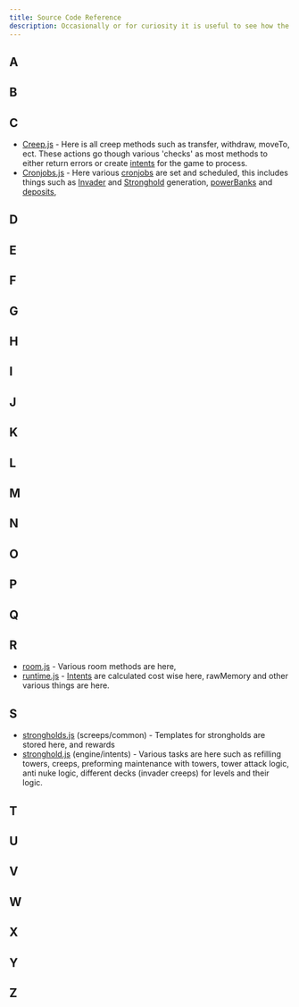 ```yaml
---
title: Source Code Reference
description: Occasionally or for curiosity it is useful to see how the Screep's game itself handles things. The private server source code is available to view on github, along with the source docs and some other things. It is important to note, that this does not provide all data on the MMO (main server) code-side of screeps as some things are not available to view. Things such as Shards, deep market information to name a few, can not be found here as their exclusively MMO and not publicly published. However, there are still many useful things to find. This list is sorted alphabetically for topic with a short description of the links, CTRL+F or whatever your native search is for browser to search keywords or look find what your looking for.
---
```


## A

## B

## C

- [Creep.js](https://github.com/screeps/engine/blob/master/src/game/creeps.js) - Here is all creep methods such as transfer, withdraw, moveTo, ect. These actions go though various 'checks' as most methods to either return errors or create [intents](/Intent) for the game to process.
- [Cronjobs.js](https://github.com/screeps/backend-local/blob/master/lib/cronjobs.js) - Here various [cronjobs](https://en.wikipedia.org/wiki/Cron) are set and scheduled, this includes things such as [Invader](/Invader) and [Stronghold](/Invader#strongholds--stronghold-invaders) generation, [powerBanks](/Power) and [deposits](/StructureFactory),

## D

## E

## F

## G

## H

## I

## J

## K

## L

## M

## N

## O

## P

## Q

## R

- [room.js](https://github.com/screeps/engine/blob/master/src/game/rooms.js) - Various room methods are here,
- [runtime.js](https://github.com/screeps/driver/blob/master/lib/runtime/runtime.js) - [Intents](/Intent) are calculated cost wise here, rawMemory and other various things are here.

## S

- [strongholds.js](https://github.com/screeps/common/blob/master/lib/strongholds.js) (screeps/common) - Templates for strongholds are stored here, and rewards
- [stronghold.js](https://github.com/screeps/engine/blob/master/src/processor/intents/invader-core/stronghold/stronghold.js) (engine/intents) - Various tasks are here such as refilling towers, creeps, preforming maintenance with towers, tower attack logic, anti nuke logic, different decks (invader creeps) for levels and their logic.

## T

## U

## V

## W

## X

## Y

## Z
